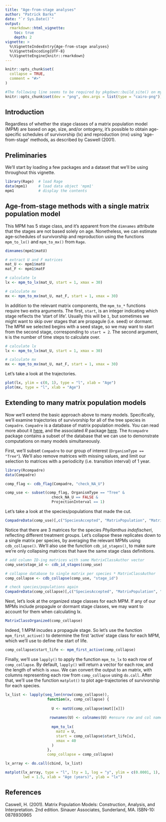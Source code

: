 ```yaml
---
title: "Age-from-stage analyses"
author: "Patrick Barks"
date: "`r Sys.Date()`"
output:
  rmarkdown::html_vignette:
    toc: true
    depth: 2
vignette: >
  %\VignetteIndexEntry{Age-from-stage analyses}
  %\VignetteEncoding{UTF-8}
  %\VignetteEngine{knitr::rmarkdown}
---
```


```r
knitr::opts_chunk$set(
  collapse = TRUE,
  comment = "#>"
)
```

```r
#The following line seems to be required by pkgdown::build_site() on my machine, but causes build to break with R-CMD-CHECK on GH
knitr::opts_chunk$set(dev = "png", dev.args = list(type = "cairo-png"))
```

## Introduction

Regardless of whether the stage classes of a matrix population model (MPM) are based on age, size, and/or ontogeny, it's possible to obtain age-specific schedules of survivorship (lx) and reproduction (mx) using 'age-from-stage' methods, as described by Caswell (2001).

## Preliminaries

We'll start by loading a few packages and a dataset that we'll be using throughout this vignette. 

```r
library(Rage)  # load Rage
data(mpm1)     # load data object 'mpm1'
mpm1           # display the contents
```

## Age-from-stage methods with a single matrix population model

This MPM has 5 stage class, and it's apparent from the `dimnames` attribute that the stages are not based solely on age. Nonetheless, we can estimate age-schedules of survivorship and reproduction using the functions `mpm_to_lx()` and `mpm_to_mx()` from `Rage`.

```r
dimnames(mpm1$matU)

# extract U and F matrices
mat_U <- mpm1$matU
mat_F <- mpm1$matF

# calculate lx
lx <- mpm_to_lx(mat_U, start = 1, xmax = 30)

# calculate mx
mx <- mpm_to_mx(mat_U, mat_F, start = 1, xmax = 30)
```

In addition to the relevant matrix components, the `mpm_to_*` functions require two extra arguments. The first, `start`, is an integer indicating which stage reflects the 'start of life'. Usually this will be `1`, but sometimes we might want to skip over stages that are propagule (i.e. seed) or dormant. The MPM we selected begins with a seed stage, so we may want to start from the second stage, corresponding to `start = 2`. The second argument, `N` is the number of time steps to calculate over.

```r
# calculate lx
lx <- mpm_to_lx(mat_U, start = 1, xmax = 30)

# calculate mx
mx <- mpm_to_mx(mat_U, mat_F, start = 1, xmax = 30)
```

Let's take a look at the trajectories.

```r
plot(lx, ylim = c(0, 1), type = "l", xlab = "Age")
plot(mx, type = "l", xlab = "Age")
```

## Extending to many matrix population models

Now we'll extend the basic approach above to many models. Specifically, we'll examine trajectories of survivorship for all of the tree species in `Compadre`. `Compadre` is a database of matrix population models. You can read more about it [here](https://compadre-db.org/), and the associated _R_ package [here](https://jonesor.github.io/Rcompadre/). The `Rcompadre` package contains a subset of the database that we can use to demonstrate computations on many models simultaneously.

First, we'll subset `Compadre` to our group of interest (`OrganismType == "Tree"`). We'll also remove matrices with missing values, and limit our selection to matrices with a periodicity (i.e. transition interval) of 1 year.

```r

library(Rcompadre)
data(Compadre)

comp_flag <- cdb_flag(Compadre, "check_NA_U")

comp_use <- subset(comp_flag, OrganismType == "Tree" &
                     check_NA_U == FALSE &
                     ProjectionInterval == 1)
```

Let's take a look at the species/populations that made the cut.

```r
CompadreData(comp_use)[,c("SpeciesAccepted", "MatrixPopulation", "MatrixTreatment")]
```

Notice that there are 3 matrices for the species _Phyllanthus indofischeri_, reflecting different treatment groups. Let's collapse these replicates down to a single matrix per species, by averaging the relevant MPMs using `cdb_collapse()`. We'll also use the function `cdb_id_stages()`, to make sure we're only collapsing matrices that have the same stage class definitions.

```r
# add column ID-ing matrices with same MatrixClassAuthor vector
comp_use$stage_id <- cdb_id_stages(comp_use)

# collapse database to single matrix per species * MatrixClassAuthor
comp_collapse <- cdb_collapse(comp_use, "stage_id")

# check species/populations again
CompadreData(comp_collapse)[,c("SpeciesAccepted", "MatrixPopulation", "MatrixTreatment")]
```

Next, let's look at the organized stage classes for each MPM. If any of our MPMs include propagule or dormant stage classes, we may want to account for them when calculating lx.

```r
MatrixClassOrganized(comp_collapse)
```

Indeed, 1 MPM incudes a propagule stage. So let's use the function `mpm_first_active()` to determine the first 'active' stage class for each MPM, which we'll use to define the start of life.

```r
comp_collapse$start_life <- mpm_first_active(comp_collapse)
```

Finally, we'll use `lapply()` to apply the function `mpm_to_lx` to each row of `comp_collapse`. By default, `lapply()` will return a vector for each row, and the length of which is `xmax`. We can convert the output to an matrix, with columns representing each row from `comp_collapse` using `do.call`. After that, we'll use the function `matplot()` to plot age-trajectories of survivorship for each species.

```r

lx_list <- lapply(seq_len(nrow(comp_collapse)),
                   function(x, comp_collapse) {
                     
                     U <- matU(comp_collapse$mat[[x]])
                    
                    rownames(U) <- colnames(U) #ensure row and col names are present
                     
                     mpm_to_lx(
                       matU = U,
                       start = comp_collapse$start_life[x],
                       xmax = 40
                     )
                   },
                   comp_collapse = comp_collapse)

lx_array <- do.call(cbind, lx_list)

matplot(lx_array, type = "l", lty = 1, log = "y", ylim = c(0.0001, 1),
        lwd = 1.5, xlab = "Age (years)", ylab = "lx")
```

## References

Caswell, H. (2001). Matrix Population Models: Construction, Analysis, and Interpretation. 2nd edition. Sinauer Associates, Sunderland, MA. ISBN-10: 0878930965
